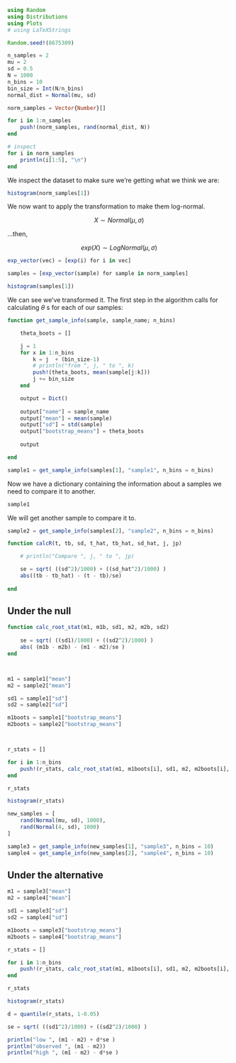 
```julia

using Random
using Distributions
using Plots
# using LaTeXStrings
```

```julia

Random.seed!(8675309)

n_samples = 2
mu = 2
sd = 0.5
N = 1000
n_bins = 10 
bin_size = Int(N/n_bins)
normal_dist = Normal(mu, sd)
```


```julia

norm_samples = Vector{Number}[]

for i in 1:n_samples
    push!(norm_samples, rand(normal_dist, N))
end

# inspect
for i in norm_samples
    println(i[1:5], "\n")
end
```


We inspect the dataset to make sure we're getting what we think we are:

```julia
histogram(norm_samples[1])
```

We now want to apply the transformation to make them log-normal.

$$
X \sim Normal(\mu, \sigma)
$$

...then,

$$
exp(X) \sim LogNormal(\mu,\sigma)
$$


```julia

exp_vector(vec) = [exp(i) for i in vec]

samples = [exp_vector(sample) for sample in norm_samples]

histogram(samples[1])
```


We can see we've transformed it. The first step in the algorithm calls for calculating $\theta$ s for each of our samples:





```julia


function get_sample_info(sample, sample_name; n_bins)    

    theta_boots = []

    j = 1
    for x in 1:n_bins
        k = j  + (bin_size-1)
        # println("from ", j, " to ", k)
        push!(theta_boots, mean(sample[j:k]))
        j += bin_size
    end

    output = Dict()
    
    output["name"] = sample_name
    output["mean"] = mean(sample)
    output["sd"] = std(sample)
    output["bootstrap_means"] = theta_boots
    
    output

end

sample1 = get_sample_info(samples[1], "sample1", n_bins = n_bins)
```

Now we have a dictionary containing the information about a samples we need to compare it to another.

```julia
sample1
```


We will get another sample to compare it to.

```julia
sample2 = get_sample_info(samples[2], "sample2", n_bins = n_bins)
```



```julia

function calcR(t, tb, sd, t_hat, tb_hat, sd_hat, j, jp)

    # println("Compare ", j, " to ", jp)

    se = sqrt( ((sd^2)/1000) + ((sd_hat^2)/1000) )
    abs((tb - tb_hat) - (t - tb)/se)   
    
end
```

## Under the null

```julia

function calc_root_stat(m1, m1b, sd1, m2, m2b, sd2)
    
    se = sqrt( ((sd1)/1000) + ((sd2^2)/1000) )
    abs( (m1b - m2b) - (m1 - m2)/se )
end



m1 = sample1["mean"]
m2 = sample2["mean"]

sd1 = sample1["sd"]
sd2 = sample2["sd"]

m1boots = sample1["bootstrap_means"]
m2boots = sample2["bootstrap_means"]



r_stats = []

for i in 1:n_bins
    push!(r_stats, calc_root_stat(m1, m1boots[i], sd1, m2, m2boots[i], sd2))
end

r_stats

histogram(r_stats)
```



```julia
new_samples = [
    rand(Normal(mu, sd), 1000),
    rand(Normal(4, sd), 1000)
]

sample3 = get_sample_info(new_samples[1], "sample3", n_bins = 10)
sample4 = get_sample_info(new_samples[2], "sample4", n_bins = 10)
```

## Under the alternative

```julia

m1 = sample3["mean"]
m2 = sample4["mean"]

sd1 = sample3["sd"]
sd2 = sample4["sd"]

m1boots = sample3["bootstrap_means"]
m2boots = sample4["bootstrap_means"]

r_stats = []

for i in 1:n_bins
    push!(r_stats, calc_root_stat(m1, m1boots[i], sd1, m2, m2boots[i], sd2))
end

r_stats

histogram(r_stats)
```


```julia


d = quantile(r_stats, 1-0.05)

se = sqrt( ((sd1^2)/1000) + ((sd2^2)/1000) )

println("low ", (m1 - m2) + d*se )
println("observed ", (m1 - m2))
println("high ", (m1 - m2) - d*se )
```













